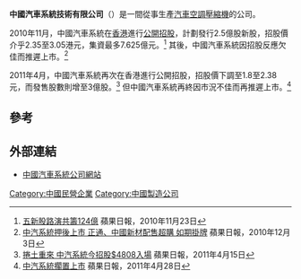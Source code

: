 '''中國汽車系統技術有限公司'''（{{sehk2|1283}}）是一間從事生產[[汽車|汽車]][[空調|空調]][[壓縮機|壓縮機]]的公司。

2010年11月，中國汽車系統在[[香港|香港]]進行[[IPO|公開招股]]，計劃發行2.5億股新股，招股價介乎2.35至3.05港元，集資最多7.625億元。<ref>[http://hk.apple.nextmedia.com/template/apple/art_main.php?iss_id=20101123&sec_id=15307&subsec=15320&art_id=14690891 五新股路演共籌124億] 蘋果日報，2010年11月23日</ref> 其後，中國汽車系統因招股反應欠佳而推遲上市。<ref>[http://hk.apple.nextmedia.com/template/apple/art_main.php?iss_id=20101203&sec_id=15307&subsec=15320&art_id=14726980 中汽系統押後上市 正通、中國新材配售超購 如期掛牌] 蘋果日報，2010年12月3日</ref>

2011年4月，中國汽車系統再次在香港進行公開招股，招股價下調至1.8至2.38元，而發售股數則增至3億股。<ref>[http://hk.apple.nextmedia.com/template/apple/art_main.php?iss_id=20110415&sec_id=15307&subsec=15320&art_id=15169080 捲土重來 中汽系統今招股$4808入場] 蘋果日報，2011年4月15日</ref> 但中國汽車系統再終因市況不佳而再推遲上市。<ref>[http://hk.apple.nextmedia.com/template/apple/art_main.php?iss_id=20110428&sec_id=15307&subsec=15320&art_id=15206119 中汽系統擱置上市] 蘋果日報，2011年4月28日</ref>

==參考==
{{reflist}}

==外部連結==
*[https://web.archive.org/web/20110128231346/http://www.chinaautosystem.com/ 中國汽車系統公司網站]

[[Category:中國民營企業|Category:中國民營企業]]
[[Category:中國製造公司|Category:中國製造公司]]